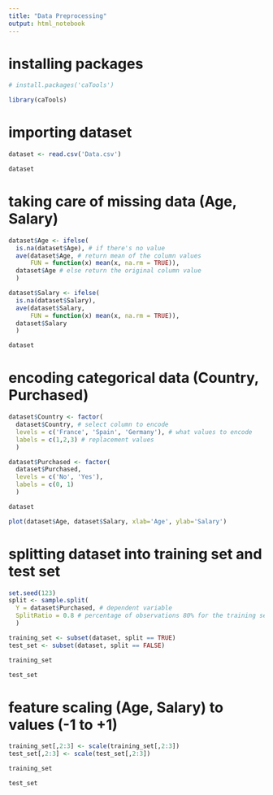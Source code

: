 ```yaml
---
title: "Data Preprocessing"
output: html_notebook
---
```


# installing packages

```r
# install.packages('caTools')

library(caTools)
```


# importing dataset

```r
dataset <- read.csv('Data.csv')

dataset
```

# taking care of missing data (Age, Salary)

```r
dataset$Age <- ifelse(
  is.na(dataset$Age), # if there's no value
  ave(dataset$Age, # return mean of the column values
      FUN = function(x) mean(x, na.rm = TRUE)), 
  dataset$Age # else return the original column value
  )

dataset$Salary <- ifelse(
  is.na(dataset$Salary),
  ave(dataset$Salary, 
      FUN = function(x) mean(x, na.rm = TRUE)), 
  dataset$Salary
  )

dataset
```

# encoding categorical data (Country, Purchased)

```r
dataset$Country <- factor(
  dataset$Country, # select column to encode 
  levels = c('France', 'Spain', 'Germany'), # what values to encode
  labels = c(1,2,3) # replacement values
  )

dataset$Purchased <- factor(
  dataset$Purchased, 
  levels = c('No', 'Yes'),
  labels = c(0, 1)
  )

dataset
```

```r
plot(dataset$Age, dataset$Salary, xlab='Age', ylab='Salary')
```


# splitting dataset into training set and test set

```r
set.seed(123)
split <- sample.split(
  Y = dataset$Purchased, # dependent variable
  SplitRatio = 0.8 # percentage of observations 80% for the training set 20% to the test set
  )

training_set <- subset(dataset, split == TRUE)
test_set <- subset(dataset, split == FALSE)
```

```r
training_set
```

```r
test_set
```

# feature scaling (Age, Salary) to values (-1 to +1)

```r
training_set[,2:3] <- scale(training_set[,2:3])
test_set[,2:3] <- scale(test_set[,2:3])
```

```r
training_set
```

```r
test_set
```

